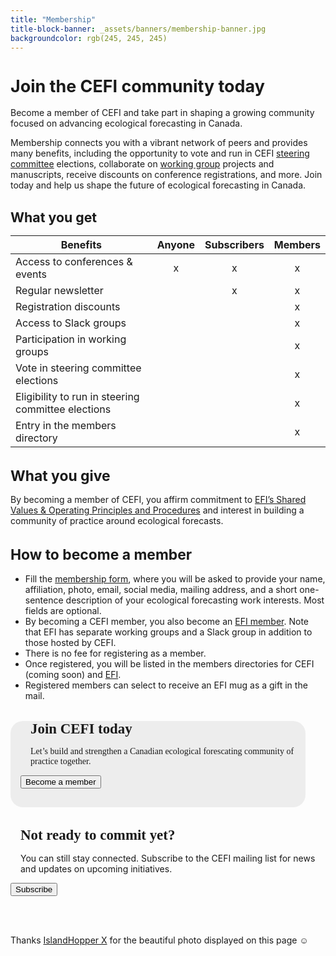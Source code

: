 ```yaml
---
title: "Membership"
title-block-banner: _assets/banners/membership-banner.jpg
backgroundcolor: rgb(245, 245, 245)
---
```


<style>
  .quarto-title-banner {
    height: 400px;
    text-align: center;
  }
</style>

<div class=content-center>
<h1 style="font-size: calc(1.5rem + 0.30vw); padding-bottom: 0;">Join the CEFI community today</h1>
</div>

<div class=content-left>
Become a member of CEFI and take part in shaping a growing community focused on advancing ecological forecasting in Canada. 

Membership connects you with a vibrant network of peers and provides many benefits, including the opportunity to vote and run in CEFI <a href="https://canadianefi.ca/steering-committee.html">steering committee</a> elections, collaborate on <a href="https://ecoforecast.org/cross-cutting-themes" target="_blank">working group</a> projects and manuscripts, receive discounts on conference registrations, and more. Join today and help us shape the future of ecological forecasting in Canada.

<h1 style="font-size: calc(1.15rem + 0.30vw); padding-bottom: 0;">
What you get
</h1>

</div>

| Benefits                                           | Anyone | Subscribers | Members |
|----------------------------------------------------|:------:|:-----------:|:-------:|
| Access to conferences & events                     | x      | x           | x       |
| Regular newsletter                                 |        | x           | x       |
| Registration discounts                             |        |             | x       |
| Access to Slack groups                             |        |             | x       |
| Participation in working groups                    |        |             | x       |
| Vote in steering committee elections               |        |             | x       |
| Eligibility to run in steering committee elections |        |             | x       |
| Entry in the members directory                     |        |             | x       |

<div class=content-left>

<h1 style="font-size: calc(1.25rem + 0.30vw); padding-bottom: 0;">
What you give
</h1>

By becoming a member of CEFI, you affirm commitment to <a href="http://ecoforecast.org/shared-values-and-principles/" target="_blank">EFI's Shared Values & Operating Principles and Procedures</a> and interest in building a community of practice around ecological forecasts.

<h1 style="font-size: calc(1.25rem + 0.30vw); padding-bottom: 0;">
How to become a member
</h1>

* Fill the <a href="https://nd.qualtrics.com/jfe/form/SV_5j6DIIwitmGJhoW?source=canadian-efi" target="_blank">membership form</a>, where you will be asked to provide your name, affiliation, photo, email, social media, mailing address, and a short one-sentence description of your ecological forecasting work interests. Most fields are optional.
* By becoming a CEFI member, you also become an <a href="https://ecoforecast.org/" target="_blank">EFI member</a>. Note that EFI has separate working groups and a Slack group in addition to those hosted by CEFI.
* There is no fee for registering as a member. 
* Once registered, you will be listed in the members directories for CEFI (coming soon) and <a href="https://ecoforecast.org/member-profiles/" target="_blank">EFI</a>.
* Registered members can select to receive an EFI mug as a gift in the mail.
</div>

<div class="gallery">

<div 
class="two-column-gallery" 
style="padding: 0 1rem 1rem 1rem;
margin: 0 2rem 1rem 0;
background-color: #d9d9d970;
font-family: 'Varela';
border-radius: 20px;">
<h1 style="font-size: calc(1.25rem + 0.30vw); padding: 0 0 0 1rem;">
Join CEFI today
</h1>
<p style="padding: 0 0 0 1rem;">Let's build and strengthen a Canadian ecological forescating community of practice together.</p>
<a href="https://nd.qualtrics.com/jfe/form/SV_5j6DIIwitmGJhoW?source=canadian-efi" target="_blank">
<button class=btn>Become a member</button></a>
</div>

<div class="two-column-gallery">
<h1 style="font-family: 'Varela'; font-size: calc(1.25rem + 0.30vw); padding: 0 0 0 1rem;">
Not ready to commit yet?
</h1>
<p style="padding: 0 0 0 1rem;">You can still stay connected. Subscribe to the CEFI mailing list for news and updates on upcoming initiatives.</p>
<a href="https://canadianefi.ca/subscribe.html">
<button class=btn>Subscribe</button></a>
</div>

</div>

<br>
<br>

<div class=photo-reference>
Thanks <a href="https://www.pexels.com/photo/people-canoeing-on-river-in-forest-in-mountains-15110517/" target="_blank">IslandHopper X</a> for the beautiful photo displayed on this page ☺
</div>
